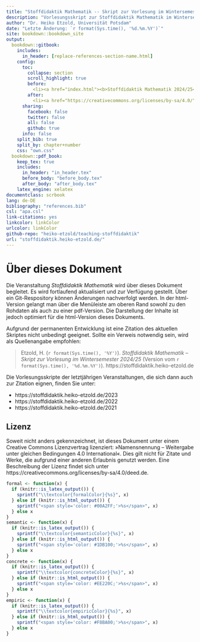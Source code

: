 ```yaml
---
title: "Stoffdidaktik Mathematik -- Skript zur Vorlesung im Wintersemester 2024/25"
description: "Vorlesungsskript zur Stoffdidaktik Mathematik im Wintersemester 2024/25 an der Universität Potsdam bei Dr. Heiko Etzold"
author: "Dr. Heiko Etzold, Universität Potsdam"
date: "Letzte Änderung: `r format(Sys.time(), '%d.%m.%Y')`"
site: bookdown::bookdown_site
output:
  bookdown::gitbook:
    includes:
      in_header: [replace-references-section-name.html]
    config:
      toc:
        collapse: section 
        scroll_highlight: true
        before: 
          <li><a href="index.html"><b>Stoffdidaktik Mathematik 2024/25</b></a></li>
        after:
          <li><a href="https://creativecommons.org/licenses/by-sa/4.0/" style="display:inline;"><img style="vertical-align:middle;" src="pictures/by-sa.png" height="20px"/></a>Heiko Etzold, 2024</li>
      sharing:
        facebook: false
        twitter: false
        all: false
        github: true
      info: false
    split_bib: true
    split_by: chapter+number
    css: "own.css"
  bookdown::pdf_book:
    keep_tex: true
    includes:
      in_header: "in_header.tex"
      before_body: "before_body.tex"
      after_body: "after_body.tex"
    latex_engine: xelatex
documentclass: scrbook
lang: de-DE
bibliography: "references.bib"
csl: "apa.csl"
link-citations: yes
linkcolor: linkColor
urlcolor: linkColor
github-repo: "heiko-etzold/teaching-stoffdidaktik"
url: "stoffdidaktik.heiko-etzold.de/"
---
```


# Über dieses Dokument {-}

Die Veranstaltung *Stoffdidaktik Mathematik* wird über dieses Dokument begleitet. Es wird fortlaufend aktualisiert und zur Verfügung gestellt. Über ein Git-Respository können Änderungen nachverfolgt werden. 
In der html-Version gelangt man über die Menüleiste am oberen Rand sowohl zu den Rohdaten als auch zu einer pdf-Version. Die Darstellung der Inhalte ist jedoch optimiert für die html-Version dieses Dokuments. 

Aufgrund der permanenten Entwicklung ist eine Zitation des aktuellen Skriptes nicht unbedingt geeignet. Sollte ein Verweis notwendig sein, wird als Quellenangabe empfohlen: 

> Etzold, H. (`r format(Sys.time(), '%Y')`). *Stoffdidaktik Mathematik -- Skript zur Vorlesung im Wintersemester 2024/25* (Version vom `r format(Sys.time(), '%d.%m.%Y')`). https://stoffdidaktik.heiko-etzold.de

Die Vorlesungsskripte der letztjährigen Veranstaltungen, die sich dann auch zur Zitation eignen, finden Sie unter:

- https://stoffdidaktik.heiko-etzold.de/2023
- https://stoffdidaktik.heiko-etzold.de/2022
- https://stoffdidaktik.heiko-etzold.de/2021


## Lizenz {.unnumbered .unlisted}
Soweit nicht anders gekennzeichnet, ist dieses Dokument unter einem Creative Commons Lizenzvertrag lizenziert: »Namensnennung – Weitergabe unter gleichen Bedingungen 4.0 International«. Dies gilt nicht für Zitate und Werke, die aufgrund einer anderen Erlaubnis genutzt werden.
Eine Beschreibung der Lizenz findet sich unter https://creativecommons.org/licenses/by-sa/4.0/deed.de.

<!--Ausgenommen von der CC-BY-SA-Lizenz sind insbesondere die Abbildungen \@ref(fig:FreudenthalWinkel), \@ref(fig:FreudenthalWinkelSpiegeln), \@ref(fig:GVverinnerlichen), \@ref(fig:Tiergehege), \@ref(fig:FlaecheEinheiten), \@ref(fig:Etappen), \@ref(fig:Musterfolge), \@ref(fig:Grenzwert), \@ref(fig:Mittelsenkrechte), \@ref(fig:Modelle) und \@ref(fig:Prozessbetrachtung) -- diese werden im Sinne des Zitaterechts ([§ 51 UrhG](https://www.gesetze-im-internet.de/urhg/__51.html)) verwendet.
-->

```r
formal <- function(x) {
  if (knitr::is_latex_output()) {
    sprintf("\\textcolor{formalColor}{%s}", x)
  } else if (knitr::is_html_output()) {
    sprintf("<span style='color: #00A2FF;'>%s</span>", x)
  } else x
}
semantic <- function(x) {
  if (knitr::is_latex_output()) {
    sprintf("\\textcolor{semanticColor}{%s}", x)
  } else if (knitr::is_html_output()) {
    sprintf("<span style='color: #1DB100;'>%s</span>", x)
  } else x
}
concrete <- function(x) {
  if (knitr::is_latex_output()) {
    sprintf("\\textcolor{concreteColor}{%s}", x)
  } else if (knitr::is_html_output()) {
    sprintf("<span style='color: #EE220C;'>%s</span>", x)
  } else x
}
empiric <- function(x) {
  if (knitr::is_latex_output()) {
    sprintf("\\textcolor{empiricColor}{%s}", x)
  } else if (knitr::is_html_output()) {
    sprintf("<span style='color: #F8BA00;'>%s</span>", x)
  } else x
}
```


